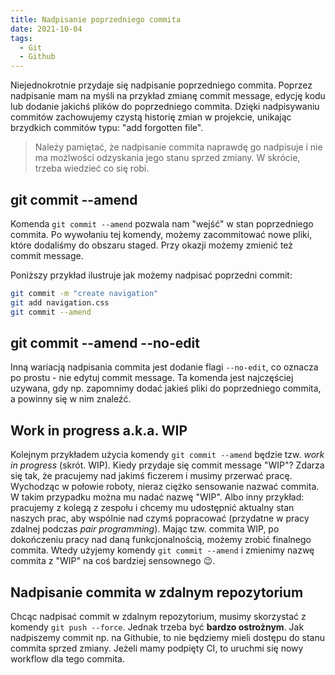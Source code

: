 ```yaml
---
title: Nadpisanie poprzedniego commita
date: 2021-10-04
tags:
  - Git
  - Github
---
```



Niejednokrotnie przydaje się nadpisanie poprzedniego commita.
Poprzez nadpisanie mam na myśli na przykład zmianę commit message, edycję kodu lub dodanie jakichś plików do poprzedniego commita.
Dzięki nadpisywaniu commitów zachowujemy czystą historię zmian w projekcie, unikając brzydkich commitów typu: "add forgotten file".

> Należy pamiętać, że nadpisanie commita naprawdę go nadpisuje i nie ma możlwości odzyskania jego stanu sprzed zmiany.
W skrócie, trzeba wiedzieć co się robi.

## git commit --amend

Komenda `git commit --amend` pozwala nam "wejść" w stan poprzedniego commita.
Po wywołaniu tej komendy, możemy zacommitować nowe pliki, które dodaliśmy do obszaru staged.
Przy okazji możemy zmienić też commit message.

Poniższy przykład ilustruje jak możemy nadpisać poprzedni commit:

```bash
git commit -m "create navigation"
git add navigation.css
git commit --amend
```

## git commit --amend --no-edit

Inną wariacją nadpisania commita jest dodanie flagi `--no-edit`, co oznacza po prostu - nie edytuj commit message.
Ta komenda jest najczęściej uzywana, gdy np. zapomnimy dodać jakieś pliki do poprzedniego commita, a powinny się w nim znaleźć.

## Work in progress a.k.a. WIP

Kolejnym przykładem użycia komendy `git commit --amend` będzie tzw. *work in progress* (skrót. WIP).
Kiedy przydaje się commit message "WIP"?
Zdarza się tak, że pracujemy nad jakimś ficzerem i musimy przerwać pracę.
Wychodząc w połowie roboty, nieraz ciężko sensowanie nazwać commita.
W takim przypadku można mu nadać nazwę "WIP".
Albo inny przykład: pracujemy z kolegą z zespołu i chcemy mu udostępnić aktualny stan naszych prac, aby wspólnie nad czymś popracować (przydatne w pracy zdalnej podczas *pair programming*).
Mając tzw. commita WIP, po dokończeniu pracy nad daną funkcjonalnością, możemy zrobić finalnego commita.
Wtedy użyjemy komendy `git commit --amend` i zmienimy nazwę commita z "WIP" na coś bardziej sensownego 😉.

## Nadpisanie commita w zdalnym repozytorium

Chcąc nadpisać commit w zdalnym repozytorium, musimy skorzystać z komendy `git push --force`.
Jednak trzeba być **bardzo ostrożnym**.
Jak nadpiszemy commit np. na Githubie, to nie będziemy mieli dostępu do stanu commita sprzed zmiany.
Jeżeli mamy podpięty CI, to uruchmi się nowy workflow dla tego commita.
